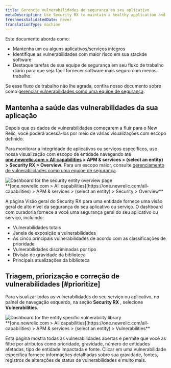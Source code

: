 ```yaml
---
title: Gerencie vulnerabilidades de segurança em seu aplicativo
metaDescription: Use Security RX to maintain a healthy application and remediate vulnerabilities as a developer.
freshnessValidatedDate: never
translationType: machine
---
```


Este documento aborda como:

* Mantenha um ou alguns aplicativos/serviços íntegros
* Identifique as vulnerabilidades com maior risco em sua stackde software
* Destaque tarefas de sua equipe de segurança em seu fluxo de trabalho diário para que seja fácil fornecer software mais seguro com menos trabalho.

Se esse fluxo de trabalho não lhe agrada, confira nosso documento sobre como [gerenciar vulnerabilidades como uma equipe de segurança](/docs/vulnerability-management/security-workflow).

## Mantenha a saúde das vulnerabilidades da sua aplicação

Depois que os dados de vulnerabilidades começarem a fluir para o New Relic, você poderá acessá-los por meio de várias visualizações com escopo definido.

Para monitorar a integridade de aplicativos ou serviços específicos, use nossa visualização com escopo de entidade navegando até <DNT>**[one.newrelic.com &gt; All capabilities](https://one.newrelic.com/all-capabilities) &gt; APM &amp; services &gt; (select an entity) &gt; Security RX &gt; Overview**</DNT>. Para um escopo maior, consulte [gerenciamento de vulnerabilidades como uma equipe de segurança](/docs/vulnerability-management/security-workflow).

<img title="Entity overview" alt="Dashboard for the security entity overview page" src="/images/security_screenshot-entity_security-overview.webp" />

<figcaption>
  <DNT>
    **[one.newrelic.com &gt; All capabilities](https://one.newrelic.com/all-capabilities) &gt; APM &amp; services &gt; (select an entity) &gt; Security &gt; Overview**
  </DNT>
</figcaption>

A página Visão geral do Security RX para uma entidade fornece uma visão geral de alto nível da segurança do seu aplicativo ou serviço. O dashboard com curadoria fornece a você uma segurança geral do seu aplicativo ou serviço, incluindo:

* Vulnerabilidades totais
* Janela de exposição a vulnerabilidades
* As cinco principais vulnerabilidades de acordo com as classificações de prioridade
* Vulnerabilidades discriminadas por tipo
* Divisão de gravidade da biblioteca
* Principais atualizações da biblioteca

## Triagem, priorização e correção de vulnerabilidades [#prioritize]

Para visualizar todas as vulnerabilidades do seu serviço ou aplicativo, no painel de navegação esquerdo, na seção **Security RX** , selecione <DNT>**Vulnerabilities**</DNT>.

<img title="Vulnerability library" alt="Dashboard for the entity specific vulnerability library" src="/images/vulnLibrary.webp" />

<figcaption>
  <DNT>
    **[one.newrelic.com &gt; All capabilities](https://one.newrelic.com/all-capabilities) &gt; APM &amp; services &gt; (select an entity) &gt; Vulnerabilities**
  </DNT>
</figcaption>

Esta página mostra todas as vulnerabilidades abertas e permite que você as filtre por atributos como prioridade, gravidade, número de entidades afetadas, tipo de entidade impactada e fonte. Clicar em uma vulnerabilidade específica fornece informações detalhadas sobre sua gravidade, fontes, registros de alterações de status de vulnerabilidades e muito mais.